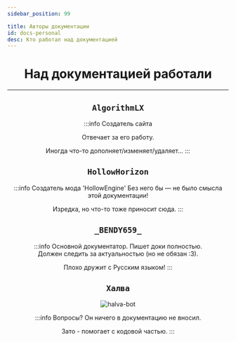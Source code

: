 ```yaml
---
sidebar_position: 99

title: Авторы документации
id: docs-personal
desc: Кто работал над документацией
---
```



<div align="center">

# Над документацией работали

---

<Tabs>
<TabItem value="algo" label="AlgorithmLX" attributes={{className: style.algo}}>

## `AlgorithmLX`

<!--Random max="100">
<Part low="0" high="50">

<div className="show">
  <div className="img-container">
    <div className="img-static-algo"></div>
  </div>
</div>

</Part>
<Part low="51" high="100">

<div className="show">
  <div className="img-container">
    <div className="img-static-algo-demon"></div>
    <div className="img-animate-algo0"></div>
    <div className="img-animate-algo1"></div>
  </div>
</div>

</Part>
</Random-->

<div className="show">
  <div className="img-container">
    <div className="img-static-algo"></div>
  </div>
</div>

:::info Создатель сайта
    
Отвечает за его работу.
    
Иногда что-то дополняет/изменяет/удаляет...
:::

</TabItem>
<TabItem value="halva" label="HollowHorizon" attributes={{className: style.halva}}>

## `HollowHorizon`
    
<!--![Halva](@site/static/img/doc/personal/HollowHorizon_NEW_BG.png)-->

<div className="show">
  <div className="img-container">
    <Random max="100">
      <Part low="0" high="90">
        <!-- BASIC -->
        <div className="img-static-hollow"></div>
        <div className="img-animate-magicCore"></div>
      </Part>
      <Part low="91" high="100">
        <!-- LAYS GOOD -->
        <div className="img-static-hollow-shock"></div>
        <div className="img-animate-lays"></div>
      </Part>
    </Random>
  </div>
</div>

:::info Создатель мода 'HollowEngine'
Без него бы — не было смысла этой документации!
    
Изредка, но что-то тоже приносит сюда.
:::
    
</TabItem>
<TabItem value="bendy659" label="_BENDY659_" attributes={{className: style.bendy}}>

## `_BENDY659_`

<div className="show">
  <div className="img-container">
    <div className="img-static-bendy"></div>
  </div>
</div>

:::info Основной документатор.
Пишет доки полностью.   
Должен следить за актуальностью (но не обязан :З).
    
Плохо дружит с Русским языком!
:::

</TabItem>
<TabItem value="halvaBot" label="Бот 'Халва'" attributes={{className: style.halvaBot}}>

## `Халва`

![halva-bot](@site/static/img/doc/personal/Halva.png "Да, бот в команде. У вас есть притензии?")

:::info Вопросы?
Он ничего в документацию не вносил.

Зато - помогает с кодовой частью.
:::

</TabItem>
</Tabs>

</div>